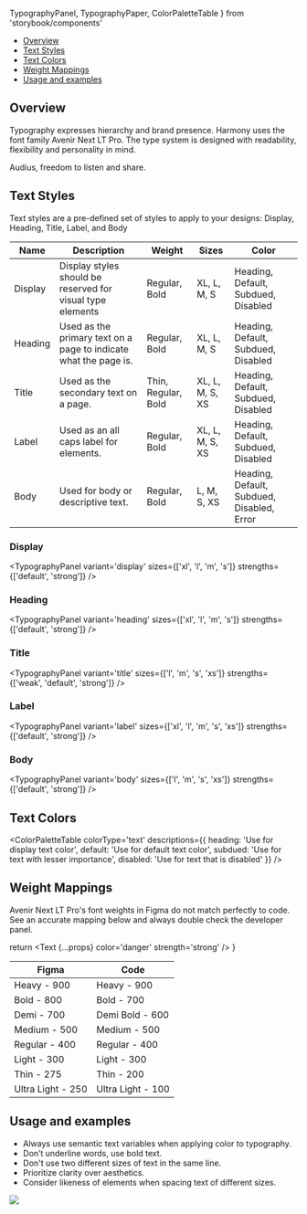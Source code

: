 
  TypographyPanel,
  TypographyPaper,
  ColorPaletteTable
} from 'storybook/components'


<Meta title='Foundations/Typography' />

<Title>Typography</Title>

- [Overview](#overview)
- [Text Styles](#text-styles)
- [Text Colors](#text-colors)
- [Weight Mappings](#weight-mappings)
- [Usage and examples](#usage-and-examples)

## Overview

Typography expresses hierarchy and brand presence. Harmony uses the font family Avenir Next LT Pro. The type system is designed with readability, flexibility and personality in mind.

<Unstyled>
  <TypographyPaper>
    <Text variant='display' size='xl'>
      Audius, freedom to listen and share.
    </Text>
  </TypographyPaper>
</Unstyled>

## Text Styles

Text styles are a pre-defined set of styles to apply to your designs: Display, Heading, Title, Label, and Body

| Name    | Description                                                      | Weight              | Sizes           | Color                                      |
| ------- | ---------------------------------------------------------------- | ------------------- | --------------- | ------------------------------------------ |
| Display | Display styles should be reserved for visual type elements       | Regular, Bold       | XL, L, M, S     | Heading, Default, Subdued, Disabled        |
| Heading | Used as the primary text on a page to indicate what the page is. | Regular, Bold       | XL, L, M, S     | Heading, Default, Subdued, Disabled        |
| Title   | Used as the secondary text on a page.                            | Thin, Regular, Bold | XL, L, M, S, XS | Heading, Default, Subdued, Disabled        |
| Label   | Used as an all caps label for elements.                          | Regular, Bold       | XL, L, M, S, XS | Heading, Default, Subdued, Disabled        |
| Body    | Used for body or descriptive text.                               | Regular, Bold       | L, M, S, XS     | Heading, Default, Subdued, Disabled, Error |

### Display

<TypographyPanel
  variant='display'
  sizes={['xl', 'l', 'm', 's']}
  strengths={['default', 'strong']}
/>

### Heading

<TypographyPanel
  variant='heading'
  sizes={['xl', 'l', 'm', 's']}
  strengths={['default', 'strong']}
/>

### Title

<TypographyPanel
  variant='title'
  sizes={['l', 'm', 's', 'xs']}
  strengths={['weak', 'default', 'strong']}
/>

### Label

<TypographyPanel
  variant='label'
  sizes={['xl', 'l', 'm', 's', 'xs']}
  strengths={['default', 'strong']}
/>

### Body

<TypographyPanel
  variant='body'
  sizes={['l', 'm', 's', 'xs']}
  strengths={['default', 'strong']}
/>

## Text Colors

<ColorPaletteTable
  colorType='text'
  descriptions={{
    heading: 'Use for display text color',
    default: 'Use for default text color',
    subdued: 'Use for text with lesser importance',
    disabled: 'Use for text that is disabled'
  }}
/>

## Weight Mappings

Avenir Next LT Pro's font weights in Figma do not match perfectly to code. See an accurate mapping below and always double check the developer panel.

  return <Text {...props} color='danger' strength='strong' />
}

| Figma                 | Code                       |
| --------------------- | -------------------------- |
| Heavy - 900           | Heavy - 900                |
| <Emp>Bold - 800</Emp> | <Emp>Bold - 700</Emp>      |
| <Emp>Demi - 700</Emp> | <Emp>Demi Bold - 600</Emp> |
| Medium - 500          | Medium - 500               |
| Regular - 400         | Regular - 400              |
| Light - 300           | Light - 300                |
| Thin - 275            | Thin - 200                 |
| Ultra Light - 250     | Ultra Light - 100          |

## Usage and examples

- Always use semantic text variables when applying color to typography.
- Don’t underline words, use bold text.
- Don't use two different sizes of text in the same line.
- Prioritize clarity over aesthetics.
- Consider likeness of elements when spacing text of different sizes.

<img src={typographyExample} />
